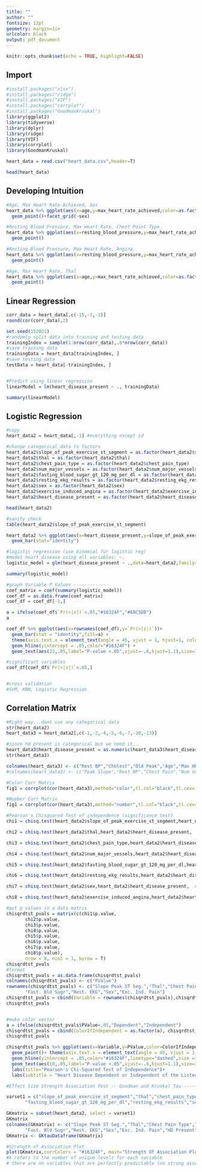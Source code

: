 ```yaml
---
title: "" 
author: ""
fontsize: 12pt
geometry: margin=1in
urlcolor: black
output: pdf_document
---
```



```r
knitr::opts_chunk$set(echo = TRUE, highlight=FALSE)
```


## Import
```r

#install.packages("xlsx")
#install.packages("ridge")
#install.packages("VIF")
#install.packages("corrplot")
#install.packages("GoodmanKruskal")
library(ggplot2)
library(tidyverse)
library(dplyr)
library(ridge)
library(VIF)
library(corrplot)
library(GoodmanKruskal)

heart_data = read.csv("heart_data.csv",header=T)

head(heart_data)
```


## Developing Intuition
```r
#Age, Max Heart Rate Achieved, Sex
heart_data %>% ggplot(aes(x=age,y=max_heart_rate_achieved,color=as.factor(exercise_induced_angina)))+
  geom_point()+facet_grid(~sex)

#Resting Blood Pressure, Max Heart Rate, Chest Paint Type
heart_data %>% ggplot(aes(x=resting_blood_pressure,y=max_heart_rate_achieved,color=as.factor(chest_pain_type)))+
  geom_point()

#Resting Blood Pressure, Max Heart Rate, Angina
heart_data %>% ggplot(aes(x=resting_blood_pressure,y=max_heart_rate_achieved,color=as.factor(exercise_induced_angina)))+
  geom_point()

#Age, Max Heart Rate, Thal
heart_data %>% ggplot(aes(x=age,y=max_heart_rate_achieved,color=as.factor(thal)))+
  geom_point()

```

## Linear Regression
```r

corr_data = heart_data[,c(-15,-1,-3)]
round(cor(corr_data),2)

set.seed(152021)
#randomly split data into training and testing data
trainingIndex = sample(1:nrow(corr_data),.8*nrow(corr_data))
#save training data
trainingData = heart_data[trainingIndex, ]
#save testing data
testData = heart_data[-trainingIndex, ]


#Predict using linear regression
linearModel = lm(heart_disease_present ~ ., trainingData)

summary(linearModel)

```


## Logistic Regression 
```r

#copy
heart_data2 = heart_data[,-1] #everything except id

#change categorical data to factors
heart_data2$slope_of_peak_exercise_st_segment = as.factor(heart_data2$slope_of_peak_exercise_st_segment)
heart_data2$thal = as.factor(heart_data2$thal)
heart_data2$chest_pain_type = as.factor(heart_data2$chest_pain_type)
heart_data2$num_major_vessels = as.factor(heart_data2$num_major_vessels)
heart_data2$fasting_blood_sugar_gt_120_mg_per_dl = as.factor(heart_data2$fasting_blood_sugar_gt_120_mg_per_dl)
heart_data2$resting_ekg_results = as.factor(heart_data2$resting_ekg_results)
heart_data2$sex = as.factor(heart_data2$sex)
heart_data2$exercise_induced_angina = as.factor(heart_data2$exercise_induced_angina)
heart_data2$heart_disease_present = as.factor(heart_data2$heart_disease_present)

head(heart_data2)

#sanity check
table(heart_data2$slope_of_peak_exercise_st_segment)

heart_data2 %>% ggplot(aes(x=heart_disease_present,y=slope_of_peak_exercise_st_segment, fill=slope_of_peak_exercise_st_segment)) + 
  geom_bar(stat="identity")

#logistic regression (use binomial for logistic reg)
#model heart disease using all variables: ~.
logistic_model = glm(heart_disease_present ~ .,data=heart_data2,family="binomial")

summary(logistic_model)

#graph Variable P Values -------------
coef_matrix = coef(summary(logistic_model))
coef_df = as.data.frame(coef_matrix)
coef_df = coef_df[-1,]

a = ifelse(coef_df$`Pr(>|z|)`<.05,"#16324F","#68C5DB")
a

coef_df %>% ggplot(aes(x=rownames(coef_df),y=`Pr(>|z|)`))+
  geom_bar(stat = "identity",fill=a) +
  theme(axis.text.x = element_text(angle = 45, vjust = 1, hjust=1, color=a)) +
  geom_hline(yintercept = .05,color="#16324F") +
  geom_text(aes(22,.05,label="P-value <.05",vjust=-.6,hjust=1.1),size=3.5,color="#16324F")

#significant variables
coef_df[coef_df$`Pr(>|z|)`<.05,]


#cross validation
#SVM, KNN, Logistic Regression

```

## Correlation Matrix
```r

#Right way...dont use any categorical data 
str(heart_data2)
heart_data3 = heart_data2[,c(-1,-2,-4,-5,-6,-7,-10,-13)]

#since hd present is categorical but we need it...
heart_data3$heart_disease_present = as.numeric(heart_data3$heart_disease_present)
str(heart_data3)

colnames(heart_data3) <- c("Rest BP","Cholest","Old Peak","Age","Max HR","HD Present")
#colnames(heart_data3) <- c("Peak Slope","Rest BP","Chest Pain","Num Vessels","Fast Sugar","Rest EKG","Chol","Old Peak","Sex","Age","Max HR","Exercise AG","HD")

#Color Corr Matrix
fig1 = corrplot(cor(heart_data3),method="color",tl.col="black",tl.cex= .6,title="Correlation Matrix of Numeric Variables",mar=c(0,0,2.5,0),col=colorRampPalette(c("#FFBFBF","#BFBFFF","#FFFFFF","#CF8FCF","#CF8FBF"))(200))

#Number Corr Matrix
fig1 = corrplot(cor(heart_data3),method="number",tl.col="black",tl.cex= .6,title="Correlation Matrix of Numeric Variables",mar=c(0,0,2.5,0),col=colorRampPalette(c("#FFBFBF","#BFBFFF","#FFFFFF","#CF8FCF","#CF8FBF"))(200))

#Pearson's Chisquared Test of independence (significance test)
chi1 = chisq.test(heart_data2$slope_of_peak_exercise_st_segment,heart_data2$heart_disease_present,  correct = F)

chi2 = chisq.test(heart_data2$thal,heart_data2$heart_disease_present,  correct = F)

chi3 = chisq.test(heart_data2$chest_pain_type,heart_data2$heart_disease_present,  correct = F)

chi4 = chisq.test(heart_data2$num_major_vessels,heart_data2$heart_disease_present,  correct = F)

chi5 = chisq.test(heart_data2$fasting_blood_sugar_gt_120_mg_per_dl,heart_data2$heart_disease_present,  correct = F)

chi6 = chisq.test(heart_data2$resting_ekg_results,heart_data2$heart_disease_present,  correct = F)

chi7 = chisq.test(heart_data2$sex,heart_data2$heart_disease_present,  correct = F)

chi8 = chisq.test(heart_data2$exercise_induced_angina,heart_data2$heart_disease_present,  correct = F)

#put p values in a data matrix
chisqrdtst_pvals = matrix(c(chi1$p.value,
       chi2$p.value,
       chi3$p.value,
       chi4$p.value,
       chi5$p.value,
       chi6$p.value,
       chi7$p.value,
       chi8$p.value),
       nrow = 8, ncol = 1, byrow = T)
chisqrdtst_pvals
#format
chisqrdtst_pvals = as.data.frame(chisqrdtst_pvals)
colnames(chisqrdtst_pvals) <- c("PValue")
rownames(chisqrdtst_pvals) <- c("Slope Peak ST Seg.","Thal","Chest Pain TYpe","Num Vessels",
       "Fast. Bld Sugr","Rest. EKG","Sex","Exc. Ind. Pain")
chisqrdtst_pvals = cbind(Variable = rownames(chisqrdtst_pvals),chisqrdtst_pvals)
chisqrdtst_pvals


#make color vector
a = ifelse(chisqrdtst_pvals$PValue<.05,"Dependent","Independent")
chisqrdtst_pvals = cbind(ColorIfIndependent = as.factor(a), chisqrdtst_pvals)
chisqrdtst_pvals

chisqrdtst_pvals %>% ggplot(aes(x=Variable,y=PValue,color=ColorIfIndependent))+
  geom_point()+ theme(axis.text.x = element_text(angle = 45, vjust = 1, hjust=1))+
  geom_hline(yintercept = .05,color="#16324F",linetype="dashed",size =1)+
  geom_text(aes(10,.05,label="P-value <.05",vjust=-.6,hjust=1.1),size=3.5,color="#16324F")+
  labs(title="Pearson's Chi-Squared Test of Independence")+
  labs(subtitle = "Heart Disease Dependent or Independent of the Listed Categorical Variable")

#Effect Size Strength Association Test -- Goodman and Kruskal Tau --------

varset1 = c("slope_of_peak_exercise_st_segment","thal","chest_pain_type","num_major_vessels",
       "fasting_blood_sugar_gt_120_mg_per_dl","resting_ekg_results","sex","exercise_induced_angina","heart_disease_present")

GKmatrix = subset(heart_data2, select = varset1)
GKmatrix
colnames(GKmatrix) <- c("Slope Peak ST Seg.","Thal","Chest Pain Type","Num Vessels",
       "Fast. Bld Sugr","Rest. EKG","Sex","Exc. Ind. Pain","HD Present")
GKmatrix <- GKtauDataframe(GKmatrix)

#Strength of Association Plot
plot(GKmatrix,corrColors = "#16324F", main="Strength Of Association Plot using Goodman and Kruskal's Tau")
#k refers to the number of unique levels for each variable
# there are no variables that are perfectly predictable (no strong association betweeen two variables)


```
